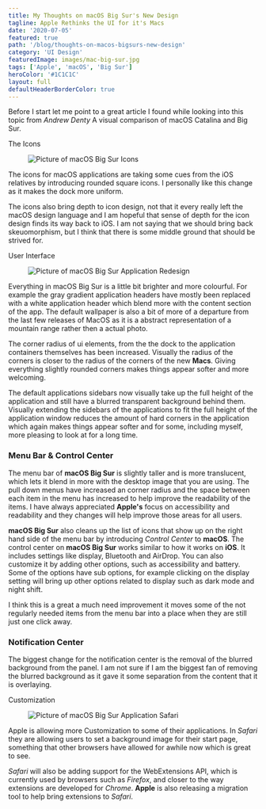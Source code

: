 ```yaml
---
title: My Thoughts on macOS Big Sur's New Design
tagline: Apple Rethinks the UI for it's Macs
date: '2020-07-05'
featured: true
path: '/blog/thoughts-on-macos-bigsurs-new-design'
category: 'UI Design'
featuredImage: images/mac-big-sur.jpg
tags: ['Apple', 'macOS', 'Big Sur']
heroColor: '#1C1C1C'
layout: full
defaultHeaderBorderColor: true
---
```


Before I start let me point to a great article I found while looking into this topic from *Andrew Denty* <ExternalLink url="https://www.andrewdenty.com/blog/2020/07/01/a-visual-comparison-of-macos-catalina-and-big-sur.html">A visual comparison of macOS Catalina and Big Sur</ExternalLink>.

<SectionHeader>
  The Icons
</SectionHeader>

<figure>

![Picture of macOS Big Sur Icons](/images/apple_macos-bigsur_dock_06222020.jpg)

</figure>
The icons for macOS applications are taking some cues from the iOS relatives by introducing rounded square icons.  I personally like this change as it makes the dock more uniform. 

The icons also bring depth to icon design,  not that it every really left the macOS design language and I am hopeful that sense of depth for the icon design finds its way back to iOS. I am not saying that we should bring back skeuomorphism, but I think that there is some middle ground that should be strived for.

<SectionHeader>
User Interface
</SectionHeader>

<figure>

![Picture of macOS Big Sur Application Redesign](/images/apple_macos-bigsur_redesignedapps_06222020.jpg
)

</figure>

Everything in macOS Big Sur is a little bit brighter and more colourful. For example the gray gradient application headers have mostly been replaced with a white application header which blend more with the content section of the app. The default wallpaper is also a bit of more of a departure from the last few releases of MacOS as it is a abstract representation of a mountain range rather then a actual photo.


The corner radius of ui elements, from the the dock to the application containers themselves has been increased. Visually the radius of the corners is closer to the radius of the corners of the new **Macs**. Giving everything slightly rounded corners makes things appear softer and more welcoming.

The default applications sidebars now visually take up the full height of the application and still have a blurred transparent background behind them. Visually extending the sidebars of the applications to fit the full height of the application window reduces the amount of hard corners in the application which again makes things appear softer and for some, including myself, more pleasing to look at for a long time.

### Menu Bar & Control Center

<FloatingImage width='300px' float='right' 
  caption="Big Sur Control Center"
imageFilename='apple_macos-bigsur_controlcenter_06222020.jpg' />

The menu bar of **macOS Big Sur** is slightly taller and is more translucent, which lets it blend in more with the desktop image that you are using. The pull down menus have increased an corner radius and the space between each item in the menu has increased to help improve the readability of the items. I have always appreciated **Apple's** focus on accessibility and readability and they changes will help improve those areas for all users. 

**macOS Big Sur** also cleans up the list of icons that show up on the right hand side of the menu bar by introducing *Control Center* to **macOS**. The control center on **macOS Big Sur** works similar to how it works on **iOS**. It includes settings like display, Bluetooth and AirDrop.  You can also customize it by adding other options, such as accessibility and battery. Some of the options have sub options, for example clicking on the display setting will bring up other options related to display such as dark mode and night shift.

I think this is a great a much need improvement it moves some of the not regularly needed items from the menu bar into a place when they are still just one click away.

### Notification Center

<FloatingImage width='300px' float='left' 
  caption="macOS Big Sur Notification Center"
imageFilename='apple_macos-bigsur_notificationcenter_06222020.jpg' />

The biggest change for the notification center is the removal of the blurred background from the panel.  I am not sure if I am the biggest fan of removing the blurred background as it gave it some separation from the content that it is overlaying.

<SectionHeader>Customization</SectionHeader>

<figure>


![Picture of macOS Big Sur Application Safari](/images/apple_macos-bigsur_customizedsafari-startpage_06222020.jpg
)
</figure>


Apple is allowing more Customization to some of their applications.  In *Safari* they are allowing users to set a background image for their start page, something that other browsers have allowed for awhile now which is great to see. 

*Safari* will also be adding support for the WebExtensions API, which is currently used by browsers such as *Firefox*, and closer to the way extensions are developed for *Chrome*. **Apple** is also releasing a migration tool to help bring extensions to *Safari*.
<BuyMeACoffeeWidget />
